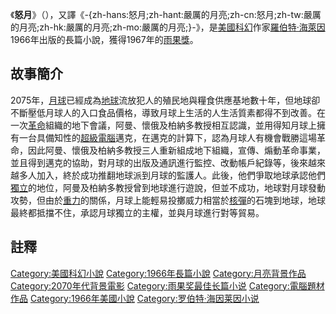 {{noteTA
|G1=Show
|T=zh-hans:严厉的月亮;zh-hant:怒月;zh-tw:怒月;zh-hk:怒月;zh-mo:怒月;
|1=zh-hans:严厉的月亮;zh-hant:怒月;zh-tw:怒月;zh-hk:怒月;zh-mo:怒月;
|2=zh-hans:邁克;zh-hant:麥可;zh-tw:麥可;zh-hk:麥可;zh-mo:麥可;
}}
{{Infobox Book
| name             = 怒月
| title_orig       =''The Moon Is a Harsh Mistress''
| image            = The Moon Is A Harsh Mistress (book).jpg
| caption          = 第一版封面
| translator       =
| author           = [[羅伯特·海萊因|羅伯特·海萊因]]
| cover_artist     = 
| country          = {{flagicon|USA}}[[美國|美國]]
| language         = {{flagicon|USA}}[[英文|英文]]<br>{{flagicon|China}}[[簡體中文|簡體中文]]<br>{{flagicon|TWN}}[[繁體中文|繁體中文]]
| genre            = [[科幻|科幻]]
| publisher        = {{flagicon|USA}}[[G._P._Putnam's_Sons|G. P. Putnam's Sons]]<br>{{flagicon|China}}[[四川科學技術出版社|四川科學技術出版社]]<br>{{flagicon|TWN}}[[貓頭鷹出版社|貓頭鷹出版社]]
| release_date     = {{flagicon|USA}}1966年<br>{{flagicon|China}}2004年<br>{{flagicon|TWN}}2009年
| media_type       = 平裝
| pages            = {{flagicon|China}}414頁<br>{{flagicon|TWN}}406頁
| isbn             = {{flagicon|China}}ISBN 978-7-5364-5552-8 <br>{{flagicon|TWN}}ISBN 978-986-6651-81-8
}}
《'''怒月'''》（{{lang-en|'''''The Moon Is a Harsh Mistress'''''}}），又譯《-{zh-hans:怒月;zh-hant:嚴厲的月亮;zh-cn:怒月;zh-tw:嚴厲的月亮;zh-hk:嚴厲的月亮;zh-mo:嚴厲的月亮;}-》，是[[美國|美國]][[科幻|科幻]]作家[[羅伯特·海萊因|羅伯特·海萊因]]1966年出版的長篇小說，獲得1967年的[[雨果獎|雨果獎]]。

==故事簡介==
2075年，[[月球|月球]]已經成為[[地球|地球]]流放犯人的殖民地與糧食供應基地數十年，但地球卻不斷壓低月球人的入口食品價格，導致月球上生活的人生活質素都得不到改善。在一次[[革命|革命]]組織的地下會議，阿曼、懷俄及柏納多教授相互認識，並用得知月球上擁有一台具備知性的[[超級電腦|超級電腦]]邁克，在邁克的計算下，認為月球人有機會戰勝這場革命，因此阿曼、懷俄及柏納多教授三人重新組成地下組織，宣傳、煽動革命事業，並且得到邁克的協助，對月球的出版及通訊進行監控、改動帳戶紀錄等，後來越來越多人加入，終於成功推翻地球派到月球的監護人。此後，他們爭取地球承認他們[[獨立|獨立]]的地位，阿曼及柏納多教授曾到地球進行遊說，但並不成功，地球對月球發動攻勢，但由於[[重力|重力]]的關係，月球上能輕易投擲威力相當於[[核彈|核彈]]的石塊到地球，地球最終都抵擋不住，承認月球獨立的主權，並與月球進行對等貿易。

==註釋==
{{reflist}}
{{雨果奖最佳长篇小说}}
{{DEFAULTSORT:Moon Is a Harsh Mistress, The}}
[[Category:美國科幻小說|Category:美國科幻小說]]
[[Category:1966年長篇小說|Category:1966年長篇小說]]
[[Category:月亮背景作品|Category:月亮背景作品]]
[[Category:2070年代背景電影|Category:2070年代背景電影]]
[[Category:雨果奖最佳长篇小说|Category:雨果奖最佳长篇小说]]
[[Category:電腦題材作品|Category:電腦題材作品]]
[[Category:1966年美國小說|Category:1966年美國小說]]
[[Category:罗伯特·海因莱因小说|Category:罗伯特·海因莱因小说]]